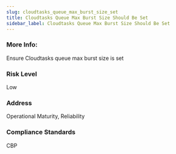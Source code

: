 ```yaml
---
slug: cloudtasks_queue_max_burst_size_set
title: Cloudtasks Queue Max Burst Size Should Be Set
sidebar_label: Cloudtasks Queue Max Burst Size Should Be Set
---
```


### More Info:

Ensure Cloudtasks queue max burst size is set

### Risk Level

Low

### Address

Operational Maturity, Reliability

### Compliance Standards

CBP

